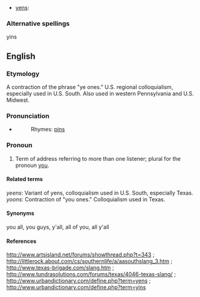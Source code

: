*[[yens]]: 

===Alternative spellings===
yins

==English==

===Etymology===

A contraction of the phrase "ye ones." U.S. regional colloquialism, especially used in U.S. South. Also used in western Pennsylvania and U.S. Midwest.

===Pronunciation===

*{{AHD|yĭnz}}
*:Rhymes: [[pins]]

===Pronoun===

{{en-pron|desc=second person, plural}}

# {{context|colloquial|}} Term of address referring to more than one listener; plural for the pronoun [[you]].

====Related terms====

''yeens'': Variant of yens, colloquialism used in U.S. South, especially Texas.
''yoons'': Contraction of "you ones." Colloquialism used in Texas.

====Synonyms====

you all, you guys, y'all, all of you, all y'all

====References====

http://www.artsisland.net/forums/showthread.php?t=343 ; http://littlerock.about.com/cs/southernlife/a/aasouthslang_3.htm ; http://www.texas-brigade.com/slang.htm ; http://www.tundrasolutions.com/forums/texas/4046-texas-slang/ ; http://www.urbandictionary.com/define.php?term=yens ; http://www.urbandictionary.com/define.php?term=yins